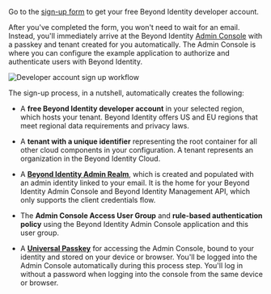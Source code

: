 Go to the [sign-up form](https://www.beyondidentity.com/developers/signup) to get your free Beyond Identity developer account. 

After you've completed the form, you won't need to wait for an email. Instead, you'll immediately arrive at the Beyond Identity [Admin Console](/docs/next/admin-console) with a passkey and tenant created for you automatically. The Admin Console is where you can configure the example application to authorize and authenticate users with Beyond Identity.


<img src={DevSignUpFlow} id="workflows" alt="Developer account sign up workflow" />

<br />

The sign-up process, in a nutshell, automatically creates the following:

* A **free Beyond Identity developer account** in your selected region, which hosts your tenant. Beyond Identity offers US and EU regions that meet regional data requirements and privacy laws. 

* A **tenant with a unique identifier** representing the root container for all other cloud components in your configuration. A tenant represents an organization in the Beyond Identity Cloud.

* A <a href="#" data-tooltip="A unique administrative domain created in your tenant when you signed up for your developer account. It's populated with your admin identity, so you can access the Beyond Identity Admin Console. The Admin Realm contains a unique set of directories, policies, events, applications, and branding objects. It also includes the Beyond Identity Management API used to create API tokens that authorize access to the Beyond Identity APIs. A tenant will always have the Beyond Identity Admin Realm."><b>Beyond Identity Admin Realm</b></a>, which is created and populated with an admin identity linked to your email. It is the home for your Beyond Identity Admin Console and Beyond Identity Management API, which only supports the client credentials flow.

* The **Admin Console Access User Group** and **rule-based authentication policy** using the Beyond Identity Admin Console application and this user group. 

* A <a href="#" data-tooltip="A public and private key pair. The private key is generated and stored and never leaves the user’s devices’ hardware root of trust. The public key, on the other hand, is sent to the Beyond Identity cloud. All keys are cryptographically linked to the user and can be centrally managed using our APIs."><b>Universal Passkey</b></a> for accessing the Admin Console, bound to your identity and stored on your device or browser. You'll be logged into the Admin Console automatically during this process step. You'll log in without a password when logging into the console from the same device or browser.